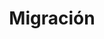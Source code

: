 ---
source-updated-at: 2025-05-16T04:52:11.000Z
translation-updated-at: 2025-06-02T20:10:51.245Z
title: Migración
description: Aprenda cómo migrar desde frameworks populares a Next.js
---